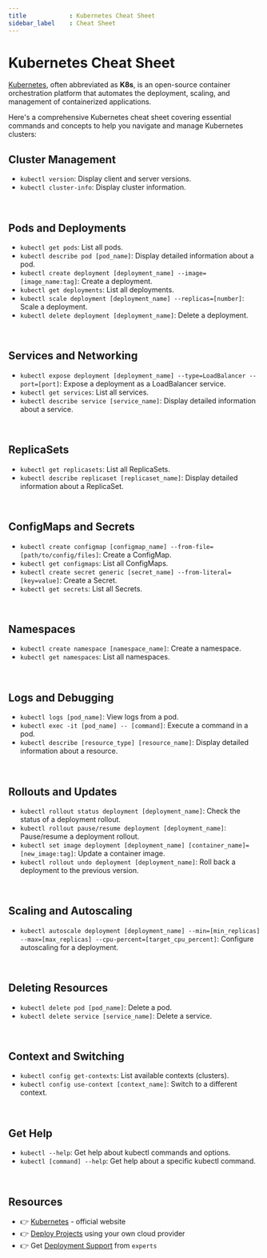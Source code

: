 ```yaml
---
title            : Kubernetes Cheat Sheet
sidebar_label    : Cheat Sheet
---
```


# Kubernetes Cheat Sheet

[Kubernetes](https://kubernetes.io/), often abbreviated as **K8s**, is an open-source container orchestration platform that automates the deployment, scaling, and management of containerized applications.

Here's a comprehensive Kubernetes cheat sheet covering essential commands and concepts to help you navigate and manage Kubernetes clusters:

## Cluster Management

- `kubectl version`: Display client and server versions.
- `kubectl cluster-info`: Display cluster information.

<br />

## Pods and Deployments

- `kubectl get pods`: List all pods.
- `kubectl describe pod [pod_name]`: Display detailed information about a pod.
- `kubectl create deployment [deployment_name] --image=[image_name:tag]`: Create a deployment.
- `kubectl get deployments`: List all deployments.
- `kubectl scale deployment [deployment_name] --replicas=[number]`: Scale a deployment.
- `kubectl delete deployment [deployment_name]`: Delete a deployment.

<br />

## Services and Networking

- `kubectl expose deployment [deployment_name] --type=LoadBalancer --port=[port]`: Expose a deployment as a LoadBalancer service.
- `kubectl get services`: List all services.
- `kubectl describe service [service_name]`: Display detailed information about a service.

<br />

## ReplicaSets

- `kubectl get replicasets`: List all ReplicaSets.
- `kubectl describe replicaset [replicaset_name]`: Display detailed information about a ReplicaSet.

<br />

## ConfigMaps and Secrets

- `kubectl create configmap [configmap_name] --from-file=[path/to/config/files]`: Create a ConfigMap.
- `kubectl get configmaps`: List all ConfigMaps.
- `kubectl create secret generic [secret_name] --from-literal=[key=value]`: Create a Secret.
- `kubectl get secrets`: List all Secrets.

<br />

## Namespaces

- `kubectl create namespace [namespace_name]`: Create a namespace.
- `kubectl get namespaces`: List all namespaces.

<br />

## Logs and Debugging

- `kubectl logs [pod_name]`: View logs from a pod.
- `kubectl exec -it [pod_name] -- [command]`: Execute a command in a pod.
- `kubectl describe [resource_type] [resource_name]`: Display detailed information about a resource.

<br />

## Rollouts and Updates

- `kubectl rollout status deployment [deployment_name]`: Check the status of a deployment rollout.
- `kubectl rollout pause/resume deployment [deployment_name]`: Pause/resume a deployment rollout.
- `kubectl set image deployment [deployment_name] [container_name]=[new_image:tag]`: Update a container image.
- `kubectl rollout undo deployment [deployment_name]`: Roll back a deployment to the previous version.

<br />

## Scaling and Autoscaling

- `kubectl autoscale deployment [deployment_name] --min=[min_replicas] --max=[max_replicas] --cpu-percent=[target_cpu_percent]`: Configure autoscaling for a deployment.

<br />

## Deleting Resources

- `kubectl delete pod [pod_name]`: Delete a pod.
- `kubectl delete service [service_name]`: Delete a service.

<br />

## Context and Switching

- `kubectl config get-contexts`: List available contexts (clusters).
- `kubectl config use-context [context_name]`: Switch to a different context.

<br />

## Get Help

- `kubectl --help`: Get help about kubectl commands and options.
- `kubectl [command] --help`: Get help about a specific kubectl command.

<br />

## Resources

- 👉 [Kubernetes](https://kubernetes.io/) - official website
- 👉 [Deploy Projects](https://deploypro.dev/) using your own cloud provider
- 👉 Get [Deployment Support](https://deploypro.dev/support/) from `experts` 
